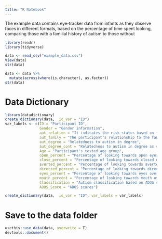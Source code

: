 ```yaml
---
title: "R Notebook"
---
```


The example data contains eye-tracker data from infants as they observe faces in different formats, based on the percentage of time spent looking, comparing those with a familial history of autism to those without

```r
library(readr)
library(tidyverse)

data <- read_csv("example_data.csv")
View(data)
str(data)

data <- data %>%
  mutate(across(where(is.character), as.factor))
str(data)
```


# Data Dictionary
```r
library(datadictionary)
create_dictionary(data,  id_var = "ID")
var_labels <- c(ID = "Participant ID",  
                Gender = "Gender information",
                aut_relation = "It indicates the risk status based on familial history for autism; high or low risk.",
                aut_family = "The participant's relationship to the family member diagnosed with autism.",
                aut_degree = "Relatedness to autism in degree",
                aut_degree_cont = "Relatedness to autism in degree as continuous variable",
                Age = "Participant's tested age group",
                open_percent = "Percentage of looking towards open eyes",
                close_percent = "Percentage of looking towards closed eyes",
                averted_percent = "Percentage of looking towards averted gaze",
                directed_percent = "Percentage of looking towards directed gaze",
                eyes_percent = "Percentage of looking towards eyes over mouth",
                mouth_percent = "Percentage of looking towards mouth over eyes",
                Classification = "Autism classification based on ADOS scores",
                ADOS_Score = "ADOS scores")

create_dictionary(data,  id_var = "ID", var_labels = var_labels)
```
# Save to the data folder
```r
usethis::use_data(data, overwrite = T)
devtools::document()
```

